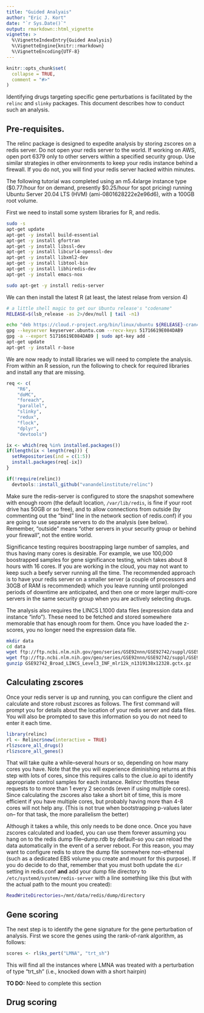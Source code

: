 ```yaml
---
title: "Guided Analyais"
author: "Eric J. Kort"
date: "`r Sys.Date()`"
output: rmarkdown::html_vignette
vignette: >
  %\VignetteIndexEntry{Guided Analysis}
  %\VignetteEngine{knitr::rmarkdown}
  %\VignetteEncoding{UTF-8}
---
```


```r
knitr::opts_chunk$set(
  collapse = TRUE,
  comment = "#>"
)
```

Identifying drugs targeting specific gene perturbations is facilitated by 
the `relinc` and `slinky` packages.  This document describes how to conduct 
such an analysis.

## Pre-requisites.

The relinc package is designed to expedite analysis by storing zscores 
on a redis server.  Do not open your redis server to the world.  If working 
on AWS, open port 6379 only to other servers within a specified security 
group.  Use similar strategies in other environments to keep your redis 
instance behind a firewall.  If you do not, you will find your redis server 
hacked within minutes.

The following tutorial was completed using an m5.4xlarge instance type 
($0.77/hour for on demand, presently $0.25/hour for spot pricing) running 
Ubuntu Server 20.04 LTS (HVM) (ami-0801628222e2e96d6), with a 100GB root volume. 

First we need to install some system libraries for R, and redis.

```bash
sudo -s
apt-get update
apt-get -y install build-essential
apt-get -y install gfortran
apt-get -y install libssl-dev
apt-get -y install libcurl4-openssl-dev
apt-get -y install libxml2-dev
apt-get -y install libtool-bin
apt-get -y install libhiredis-dev
apt-get -y install emacs-nox

sudo apt-get -y install redis-server

```

We can then install the latest R (at least, the latest relase from version 4)

```bash
# a little shell magic to get our Ubuntu release's "codename"
RELEASE=$(lsb_release -as 2>/dev/null | tail -n1)

echo "deb https://cloud.r-project.org/bin/linux/ubuntu ${RELEASE}-cran40/" >> /etc/apt/sources.list
gpg --keyserver keyserver.ubuntu.com --recv-keys 51716619E084DAB9
gpg -a --export 51716619E084DAB9 | sudo apt-key add -
apt-get update
apt-get -y install r-base

```

We are now ready to install libraries we will need to complete the analysis. 
From within an R session, run the following to check for required libraries 
and install any that are missing.

```r

req <- c(
    "R6",
    "doMC",
    "foreach",
    "parallel",
    "slinky",
    "redux",
    "flock",
    "dplyr",
    "devtools")

ix <- which(req %in% installed.packages())
if(length(ix < length(req))) {
  setRepositories(ind = c(1:5))
  install.packages(req[-ix])
}

if(!require(relinc))
  devtools::install_github("vanandelinstitute/relinc")

```

Make sure the redis-server is configured to store the snapshot somewhere with
enough room (the default location, `/var/lib/redis`, is fine if your root drive
has 50GB or so free), and to allow connections from outside (by commenting out
the "bind" line in the network section of redis.conf) if you are going to use
separate servers to do the analysis (see below).  Remember, "outside" means
"other servers in your security group or behind your firewall", not the entire
world.

Significance testing requires boostrapping large number of samples, and thus 
having many cores is desirable.  For example, we use 100,000 boostrapped 
samples for gene significance testing, which takes about 8 hours with 16 
cores. If you are working in the cloud, you may not want to keep such a beefy 
server running all the time. The recommended approach is to have your 
redis server on a smaller server (a couple of processors and 30GB of RAM is 
recommended) which you leave running until prolonged periods of downtime 
are anticipated, and then one or more larger multi-core servers in the same 
security group when you are actively selecting drugs.


The analysis also requires the LINCS L1000 data files (expression data and 
instance "info").  These need to be fetched and stored somewhere memorable 
that has enough room for them.  Once you have loaded the z-scores, you no 
longer need the expression data file.

```bash
mkdir data
cd data
wget ftp://ftp.ncbi.nlm.nih.gov/geo/series/GSE92nnn/GSE92742/suppl/GSE92742_Broad_LINCS_Level3_INF_mlr12k_n1319138x12328.gctx.gz
wget ftp://ftp.ncbi.nlm.nih.gov/geo/series/GSE92nnn/GSE92742/suppl/GSE92742_Broad_LINCS_inst_info.txt.gz
gunzip GSE92742_Broad_LINCS_Level3_INF_mlr12k_n1319138x12328.gctx.gz
```

## Calculating zscores

Once your redis server is up and running, you can configure the client and 
calculate and store robust zscores as follows.  The first command will prompt
you for details about the location of your redis server and data files.  You 
will also be prompted to save this information so you do not need to enter it 
each time.

```r
library(relinc)
rl <- Relincr$new(interactive = TRUE)
rl$zscore_all_drugs()
rl$zscore_all_genes()

```

That will take quite a while--several hours or so, depending on how many cores
you have. Note that the you will experience diminishing returns at this step 
with lots of cores, since this requires calls to the clue.io api to identify 
appropriate control samples for each instance.  Relincr throttles these 
requests to to more than 1 every 2 seconds (even if using multiple cores). 
Since calculating the zscores also take a short bit of time, this is more 
efficient if you have multiple cores, but probably having more than 4-8 cores 
will not help any.  (This is not true when bootstrapping p-values later on--
for that task, the more parallelism the better) 

Although it takes a while, this only needs to be done once.  Once you have 
zscores calculated and loaded, you can use them forever assuming you hang 
on to the redis dump file--dump.rdb by default--so you can reload the data 
automatically in the event of a server reboot.  For this reason, you may 
want to configure redis to store the dump file somewhere non-ethereal (such 
as a dedicated EBS volume you create and mount for this purpose). If you do 
decide to do that, remember that you must both update the `dir` setting in 
redis.conf **and** add your dump file directory to 
`/etc/systemd/system/redis-server` with a line something like this (but 
with the actual path to the mount you created):

```bash
ReadWriteDirectories=/mnt/data/redis/dump/directory
```

## Gene scoring

The next step is to identify the gene signature for the gene perturbation of 
analysis.  First we score the genes using the rank-of-rank algorithm, as 
follows:

```r
scores <- rl$ks_pert("LMNA", "trt_sh")
```

This will find all the instances where LMNA was treated with a perturbation of 
type "trt_sh" (i.e., knocked down with a short hairpin)

**TO DO:** Need to complete this section

## Drug scoring


